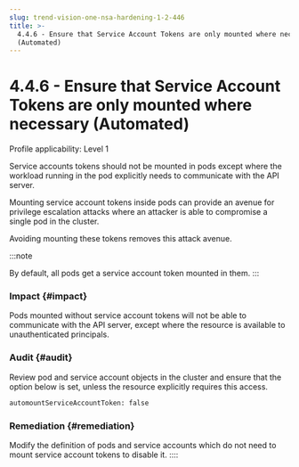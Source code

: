 ```yaml
---
slug: trend-vision-one-nsa-hardening-1-2-446
title: >-
  4.4.6 - Ensure that Service Account Tokens are only mounted where necessary
  (Automated)
---
```

# 4.4.6 - Ensure that Service Account Tokens are only mounted where necessary (Automated)

Profile applicability: Level 1

Service accounts tokens should not be mounted in pods except where the workload running in the pod explicitly needs to communicate with the API server.

Mounting service account tokens inside pods can provide an avenue for privilege escalation attacks where an attacker is able to compromise a single pod in the cluster.

Avoiding mounting these tokens removes this attack avenue.

:::note

By default, all pods get a service account token mounted in them.
:::

### Impact {#impact}

Pods mounted without service account tokens will not be able to communicate with the API server, except where the resource is available to unauthenticated principals.

### Audit {#audit}

Review pod and service account objects in the cluster and ensure that the option below is set, unless the resource explicitly requires this access.

```bash
automountServiceAccountToken: false
```

### Remediation {#remediation}

Modify the definition of pods and service accounts which do not need to mount service account tokens to disable it.
::::
